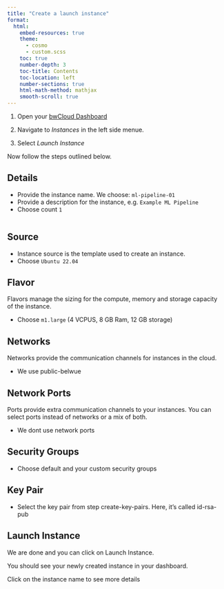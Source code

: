 ```yaml
---
title: "Create a launch instance" 
format: 
  html: 
    embed-resources: true
    theme: 
      - cosmo 
      - custom.scss 
    toc: true 
    number-depth: 3  
    toc-title: Contents 
    toc-location: left 
    number-sections: true 
    html-math-method: mathjax 
    smooth-scroll: true 
---
```




1. Open your [bwCloud Dashboard](https://portal.bw-cloud.org)

1. Navigate to *Instances* in the left side menue.

1. Select *Launch Instance*


Now follow the steps outlined below.

## Details

 - Provide the instance name. We choose: `ml-pipeline-01`
 - Provide a description for the instance, e.g. `Example ML Pipeline`
 - Choose count `1`

![]()


## Source

- Instance source is the template used to create an instance.
- Choose `Ubuntu 22.04`


## Flavor

Flavors manage the sizing for the compute, memory and storage capacity of the instance.

- Choose `m1.large` (4 VCPUS, 8 GB Ram, 12 GB storage)

## Networks

Networks provide the communication channels for instances in the cloud.

- We use public-belwue

## Network Ports

Ports provide extra communication channels to your instances. You can select ports instead of networks or a mix of both.

- We dont use network ports

## Security Groups

- Choose default and your custom security groups

## Key Pair

- Select the key pair from step create-key-pairs. Here, it's called id-rsa-pub

## Launch Instance

We are done and you can click on Launch Instance. 

You should see your newly created instance in your dashboard.

Click on the instance name to see more details